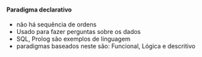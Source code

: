 






#### Paradigma declarativo

-   não há sequência de ordens
-   Usado para fazer perguntas sobre os dados
-   SQL, Prolog são exemplos de linguagem
-   paradigmas baseados neste são: Funcional, Lógica e descritivo


